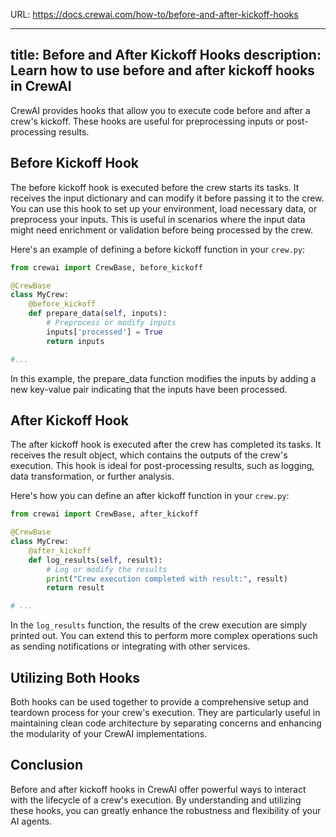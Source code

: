 URL: https://docs.crewai.com/how-to/before-and-after-kickoff-hooks

---
title: Before and After Kickoff Hooks
description: Learn how to use before and after kickoff hooks in CrewAI
---

CrewAI provides hooks that allow you to execute code before and after a crew's kickoff. These hooks are useful for preprocessing inputs or post-processing results.

## Before Kickoff Hook

The before kickoff hook is executed before the crew starts its tasks. It receives the input dictionary and can modify it before passing it to the crew. You can use this hook to set up your environment, load necessary data, or preprocess your inputs. This is useful in scenarios where the input data might need enrichment or validation before being processed by the crew.

Here's an example of defining a before kickoff function in your `crew.py`:

```python
from crewai import CrewBase, before_kickoff

@CrewBase
class MyCrew:
    @before_kickoff
    def prepare_data(self, inputs):
        # Preprocess or modify inputs
        inputs['processed'] = True
        return inputs

#...
```

In this example, the prepare_data function modifies the inputs by adding a new key-value pair indicating that the inputs have been processed.

## After Kickoff Hook

The after kickoff hook is executed after the crew has completed its tasks. It receives the result object, which contains the outputs of the crew's execution. This hook is ideal for post-processing results, such as logging, data transformation, or further analysis.

Here's how you can define an after kickoff function in your `crew.py`:

```python
from crewai import CrewBase, after_kickoff

@CrewBase
class MyCrew:
    @after_kickoff
    def log_results(self, result):
        # Log or modify the results
        print("Crew execution completed with result:", result)
        return result

# ...
```


In the `log_results` function, the results of the crew execution are simply printed out. You can extend this to perform more complex operations such as sending notifications or integrating with other services.

## Utilizing Both Hooks

Both hooks can be used together to provide a comprehensive setup and teardown process for your crew's execution. They are particularly useful in maintaining clean code architecture by separating concerns and enhancing the modularity of your CrewAI implementations.

## Conclusion

Before and after kickoff hooks in CrewAI offer powerful ways to interact with the lifecycle of a crew's execution. By understanding and utilizing these hooks, you can greatly enhance the robustness and flexibility of your AI agents.
